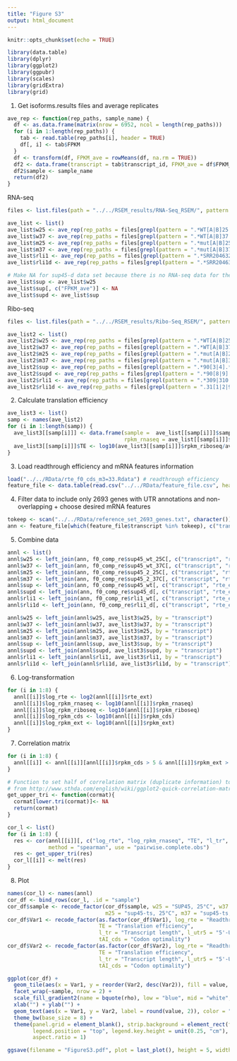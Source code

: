 ```yaml
---
title: "Figure S3"
output: html_document
---
```


```r
knitr::opts_chunk$set(echo = TRUE)
```

```r
library(data.table)
library(dplyr)
library(ggplot2)
library(ggpubr)
library(scales)
library(gridExtra)
library(grid)
```

1. Get isoforms.results files and average replicates
```r
ave_rep <- function(rep_paths, sample_name) {
  df <- as.data.frame(matrix(nrow = 6952, ncol = length(rep_paths)))
  for (i in 1:length(rep_paths)) {
    tab <- read.table(rep_paths[i], header = TRUE)
    df[, i] <- tab$FPKM
  }
  df <- transform(df, FPKM_ave = rowMeans(df, na.rm = TRUE))
  df2 <- data.frame(transcript = tab$transcript_id, FPKM_ave = df$FPKM_ave)
  df2$sample <- sample_name
  return(df2)
}
```

RNA-seq
```r
files <- list.files(path = "../../RSEM_results/RNA-Seq_RSEM/", pattern = "isoforms.results", full.names = TRUE)
```
```r
ave_list <- list()
ave_list$w25 <- ave_rep(rep_paths = files[grepl(pattern = ".*WT[A|B]25.*", files)], sample_name = "SUP45, 25°C")
ave_list$w37 <- ave_rep(rep_paths = files[grepl(pattern = ".*WT[A|B]37.*", files)], sample_name = "SUP45, 37°C")
ave_list$m25 <- ave_rep(rep_paths = files[grepl(pattern = ".*mut[A|B]25.*", files)], sample_name = "sup45-ts, 25°C")
ave_list$m37 <- ave_rep(rep_paths = files[grepl(pattern = ".*mut[A|B]37.*", files)], sample_name = "sup45-ts, 37°C")
ave_list$rli1 <- ave_rep(rep_paths = files[grepl(pattern = ".*SRR2046321.*", files)], sample_name = "RLI1-D")
ave_list$rli1d <- ave_rep(rep_paths = files[grepl(pattern = ".*SRR2046322.*", files)], sample_name = "rli1-d")

# Make NA for sup45-d data set because there is no RNA-seq data for them
ave_list$sup <- ave_list$w25
ave_list$sup[, c("FPKM_ave")] <- NA
ave_list$supd <- ave_list$sup
```

Ribo-seq
```r
files <- list.files(path = "../../RSEM_results/Ribo-Seq_RSEM/", pattern = "isoforms.results", full.names = TRUE)
```
```r
ave_list2 <- list()
ave_list2$w25 <- ave_rep(rep_paths = files[grepl(pattern = ".*WT[A|B]25.*", files)], sample_name = "SUP45, 25°C")
ave_list2$w37 <- ave_rep(rep_paths = files[grepl(pattern = ".*WT[A|B]37.*", files)], sample_name = "SUP45, 37°C")
ave_list2$m25 <- ave_rep(rep_paths = files[grepl(pattern = ".*mut[A|B]25.*", files)], sample_name = "sup45-ts, 25°C")
ave_list2$m37 <- ave_rep(rep_paths = files[grepl(pattern = ".*mut[A|B]37.*", files)], sample_name = "sup45-ts, 37°C")
ave_list2$sup <- ave_rep(rep_paths = files[grepl(pattern = ".*90[3|4].*", files)], sample_name = "SUP45-D")
ave_list2$supd <- ave_rep(rep_paths = files[grepl(pattern = ".*90[8|9].*", files)], sample_name = "sup45-d")
ave_list2$rli1 <- ave_rep(rep_paths = files[grepl(pattern = ".*309|310.*", files)], sample_name = "RLI1-D")
ave_list2$rli1d <- ave_rep(rep_paths = files[grepl(pattern = ".31[1|2|9]", files)], sample_name = "rli1-d")
```

2. Calculate translation efficiency
```r
ave_list3 <- list()
samp <- names(ave_list2)
for (i in 1:length(samp)) {
  ave_list3[[samp[i]]] <- data.frame(sample =  ave_list[[samp[i]]]$sample, transcript = ave_list[[samp[i]]]$transcript,
                                     rpkm_rnaseq = ave_list[[samp[i]]]$FPKM_ave, rpkm_riboseq = ave_list2[[samp[i]]]$FPKM_ave)
  ave_list3[[samp[i]]]$TE <- log10(ave_list3[[samp[i]]]$rpkm_riboseq/ave_list3[[samp[i]]]$rpkm_rnaseq)
}
```

3. Load readthrough efficiency and mRNA features information
```r
load("../../RData/rte_f0_cds_m3=33.Rdata") # readthrough efficiency
feature_file <- data.table(read.csv("../../RData/feature_file.csv", header = TRUE)) # mRNA features
```

4. Filter data to include only 2693 genes with UTR annotations and non-overlapping + choose desired mRNA features
```r
tokeep <- scan("../../RData/reference_set_2693_genes.txt", character())
ann <- feature_file[which(feature_file$transcript %in% tokeep), c("transcript", "l_tr", "l_utr5", "l_cds", "l_utr3", "tAI_cds")]
```

5. Combine data
```r
annl <- list()
annl$w25 <- left_join(ann, f0_comp_re$sup45_wt_25C[, c("transcript", "rte_ext", "rpkm_cds", "rpkm_ext")], by = "transcript")
annl$w37 <- left_join(ann, f0_comp_re$sup45_wt_37C[, c("transcript", "rte_ext", "rpkm_cds", "rpkm_ext")], by = "transcript")
annl$m25 <- left_join(ann, f0_comp_re$sup45_2_25C[, c("transcript", "rte_ext", "rpkm_cds", "rpkm_ext")], by = "transcript")
annl$m37 <- left_join(ann, f0_comp_re$sup45_2_37C[, c("transcript", "rte_ext", "rpkm_cds", "rpkm_ext")], by = "transcript")
annl$sup <- left_join(ann, f0_comp_re$sup45_wt[, c("transcript", "rte_ext", "rpkm_cds", "rpkm_ext")], by = "transcript")
annl$supd <- left_join(ann, f0_comp_re$sup45_d[, c("transcript", "rte_ext", "rpkm_cds", "rpkm_ext")], by = "transcript")
annl$rli1 <- left_join(ann, f0_comp_re$rli1_wt[, c("transcript", "rte_ext", "rpkm_cds", "rpkm_ext")], by = "transcript")
annl$rli1d <- left_join(ann, f0_comp_re$rli1_d[, c("transcript", "rte_ext", "rpkm_cds", "rpkm_ext")], by = "transcript")
```
```r
annl$w25 <- left_join(annl$w25, ave_list3$w25, by = "transcript")
annl$w37 <- left_join(annl$w37, ave_list3$w37, by = "transcript")
annl$m25 <- left_join(annl$m25, ave_list3$m25, by = "transcript")
annl$m37 <- left_join(annl$m37, ave_list3$m37, by = "transcript")
annl$sup <- left_join(annl$sup, ave_list3$sup, by = "transcript")
annl$supd <- left_join(annl$supd, ave_list3$supd, by = "transcript")
annl$rli1 <- left_join(annl$rli1, ave_list3$rli1, by = "transcript")
annl$rli1d <- left_join(annl$rli1d, ave_list3$rli1d, by = "transcript")
```

6. Log-transformation
```r
for (i in 1:8) {
  annl[[i]]$log_rte <- log2(annl[[i]]$rte_ext)
  annl[[i]]$log_rpkm_rnaseq <- log10(annl[[i]]$rpkm_rnaseq)
  annl[[i]]$log_rpkm_riboseq <- log10(annl[[i]]$rpkm_riboseq)
  annl[[i]]$log_rpkm_cds <- log10(annl[[i]]$rpkm_cds)
  annl[[i]]$log_rpkm_ext <- log10(annl[[i]]$rpkm_ext)
}
```

7. Correlation matrix
```r
for (i in 1:8) {
  annl[[i]] <- annl[[i]][annl[[i]]$rpkm_cds > 5 & annl[[i]]$rpkm_ext > 0.5, ]
}
```
```r
# Function to set half of correlation matrix (duplicate information) to NA
# from http://www.sthda.com/english/wiki/ggplot2-quick-correlation-matrix-heatmap-r-software-and-data-visualization
get_upper_tri <- function(cormat){
  cormat[lower.tri(cormat)]<- NA
  return(cormat)
}
```
```r
cor_l <- list()
for (i in 1:8) {
  res <- cor(annl[[i]][, c("log_rte", "log_rpkm_rnaseq", "TE", "l_tr", "l_utr5", "l_cds", "l_utr3", "tAI_cds")], 
             method = "spearman", use = "pairwise.complete.obs")
  res <- get_upper_tri(res)
  cor_l[[i]] <- melt(res)
}
```

8. Plot
```r
names(cor_l) <- names(annl)
cor_df <- bind_rows(cor_l, .id = "sample")
cor_df$sample <- recode_factor(cor_df$sample, w25 = "SUP45, 25°C", w37 = "SUP45, 37°C", sup = "SUP45-D", rli1 = "RLI1-D",
                               m25 = "sup45-ts, 25°C", m37 = "sup45-ts, 37°C", supd = "sup45-d", rli1d = "rli1-d")
cor_df$Var1 <- recode_factor(as.factor(cor_df$Var1), log_rte = "Readthrough efficiency", log_rpkm_rnaseq = "Gene expression (RNA-seq)", 
                             TE = "Translation efficiency", 
                             l_tr = "Transcript length", l_utr5 = "5'-UTR length", l_cds = "CDS length", l_utr3 = "3'-UTR length",
                             tAI_cds = "Codon optimality")
cor_df$Var2 <- recode_factor(as.factor(cor_df$Var2), log_rte = "Readthrough efficiency", log_rpkm_rnaseq = "Gene expression (RNA-seq)", 
                             TE = "Translation efficiency", 
                             l_tr = "Transcript length", l_utr5 = "5'-UTR length", l_cds = "CDS length", l_utr3 = "3'-UTR length",
                             tAI_cds = "Codon optimality")
```
```r
ggplot(cor_df) +
  geom_tile(aes(x = Var1, y = reorder(Var2, desc(Var2)), fill = value, height = 0.9, width = 0.9), color = NA) +
  facet_wrap(~sample, nrow = 2) +
  scale_fill_gradient2(name = bquote(rho), low = "blue", mid = "white", high = "red", midpoint = 0, na.value = NA, limits = c(-1, 1)) +
  xlab("") + ylab("") +
  geom_text(aes(x = Var1, y = Var2, label = round(value, 2)), color = "black", size = 1.5) +
  theme_bw(base_size = 8) + 
  theme(panel.grid = element_blank(), strip.background = element_rect(fill = "white"), strip.text = element_text(face = "italic"), 
        legend.position = "top", legend.key.height = unit(0.25, "cm"), axis.text.x = element_text(angle = 90, hjust = 1, vjust = 0.5), 
        aspect.ratio = 1)
```
```r
ggsave(filename = "FigureS3.pdf", plot = last_plot(), height = 5, width = 7, unit = "in", dpi = 500, path = "../Plots/")
```

